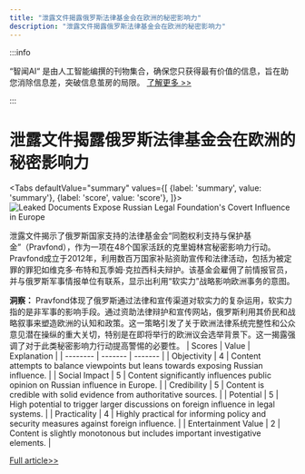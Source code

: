 ```yaml
---
title: "泄露文件揭露俄罗斯法律基金会在欧洲的秘密影响力"
description: "泄露文件揭露俄罗斯法律基金会在欧洲的秘密影响力"
---
```



:::info

“智闻AI“ 是由人工智能编撰的刊物集合，确保您只获得最有价值的信息，旨在助您消除信息差，突破信息茧房的局限。  [了解更多 >>](/)

:::

# 泄露文件揭露俄罗斯法律基金会在欧洲的秘密影响力


<Tabs
	defaultValue="summary"
	values={[
	{label: 'summary', value: 'summary'},
	{label: 'score', value: 'score'},
]}>
<TabItem value="summary">
<img
  src="https://image.informedainews.com/2024/06/Pol-N8n-1717382492-0.jpg"
  alt="Leaked Documents Expose Russian Legal Foundation's Covert Influence in Europe"
/>



泄露文件揭示了俄罗斯国家支持的法律基金会“同胞权利支持与保护基金”（Pravfond），作为一项在48个国家活跃的克里姆林宫秘密影响力行动。Pravfond成立于2012年，利用数百万国家补贴资助宣传和法律活动，包括为被定罪的罪犯如维克多·布特和瓦季姆·克拉西科夫辩护。该基金会雇佣了前情报官员，并与俄罗斯军事情报单位有联系，显示出利用“软实力”战略影响欧洲事务的意图。

**洞察：**
Pravfond体现了俄罗斯通过法律和宣传渠道对软实力的复杂运用，软实力指的是非军事的影响手段。通过资助法律辩护和宣传网站，俄罗斯利用其侨民和战略叙事来塑造欧洲的认知和政策。这一策略引发了关于欧洲法律系统完整性和公众意见潜在操纵的重大关切，特别是在即将举行的欧洲议会选举背景下。这一揭露强调了对于此类秘密影响力行动提高警惕的必要性。
</TabItem>
<TabItem value="score">
	| Scores     | Value   | Explanation |
	| -------- | ------- | ------- |
	| Objectivity  | 4    | Content attempts to balance viewpoints but leans towards exposing Russian influence.    |
	| Social Impact | 5     | Content significantly influences public opinion on Russian influence in Europe.    |
	| Credibility    | 5    | Content is credible with solid evidence from authoritative sources.    |
	| Potential    | 5    | High potential to trigger larger discussions on foreign influence in legal systems.    |
	| Practicality    | 4    | Highly practical for informing policy and security measures against foreign influence.    |
	| Entertainment Value    | 2    | Content is slightly monotonous but includes important investigative elements.    |
</TabItem>
</Tabs>

[Full article>>](https://www.theguardian.com/world/article/2024/jun/02/revealed-russian-legal-defence-foundation-pravfond-europe)
